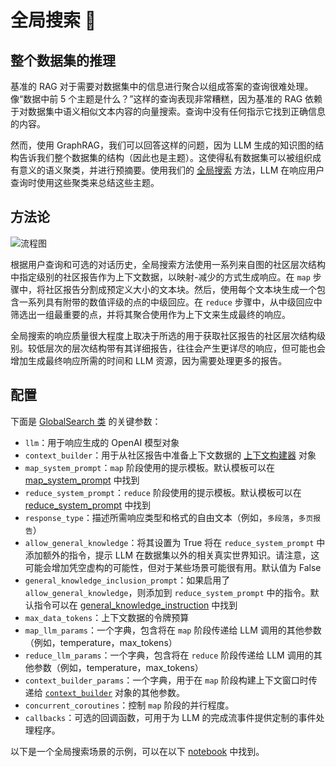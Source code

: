 
# 全局搜索 🔎

## 整个数据集的推理

基准的 RAG 对于需要对数据集中的信息进行聚合以组成答案的查询很难处理。像“数据中前 5 个主题是什么？”这样的查询表现非常糟糕，因为基准的 RAG 依赖于对数据集中语义相似文本内容的向量搜索。查询中没有任何指示它找到正确信息的内容。

然而，使用 GraphRAG，我们可以回答这样的问题，因为 LLM 生成的知识图的结构告诉我们整个数据集的结构（因此也是主题）。这使得私有数据集可以被组织成有意义的语义聚类，并进行预摘要。使用我们的 [全局搜索](https://github.com/microsoft/graphrag/blob/main//graphrag/query/structured_search/global_search/) 方法，LLM 在响应用户查询时使用这些聚类来总结这些主题。

## 方法论

![流程图](/img/0-global_search.png)

根据用户查询和可选的对话历史，全局搜索方法使用一系列来自图的社区层次结构中指定级别的社区报告作为上下文数据，以映射-减少的方式生成响应。在 `map` 步骤中，将社区报告分割成预定义大小的文本块。然后，使用每个文本块生成一个包含一系列具有附带的数值评级的点的中级回应。在 `reduce` 步骤中，从中级回应中筛选出一组最重要的点，并将其聚合使用作为上下文来生成最终的响应。

全局搜索的响应质量很大程度上取决于所选的用于获取社区报告的社区层次结构级别。较低层次的层次结构带有其详细报告，往往会产生更详尽的响应，但可能也会增加生成最终响应所需的时间和 LLM 资源，因为需要处理更多的报告。

## 配置

下面是 [GlobalSearch 类](https://github.com/microsoft/graphrag/blob/main//graphrag/query/structured_search/global_search/search.py) 的关键参数：
* `llm`：用于响应生成的 OpenAI 模型对象
* `context_builder`：用于从社区报告中准备上下文数据的 [上下文构建器](https://github.com/microsoft/graphrag/blob/main//graphrag/query/structured_search/global_search/community_context.py) 对象
* `map_system_prompt`：`map` 阶段使用的提示模板。默认模板可以在 [map_system_prompt](https://github.com/microsoft/graphrag/blob/main//graphrag/query/structured_search/global_search/map_system_prompt.py) 中找到
* `reduce_system_prompt`：`reduce` 阶段使用的提示模板。默认模板可以在 [reduce_system_prompt](https://github.com/microsoft/graphrag/blob/main//graphrag/query/structured_search/global_search/reduce_system_prompt.py) 中找到
* `response_type`：描述所需响应类型和格式的自由文本（例如，`多段落`，`多页报告`）
* `allow_general_knowledge`：将其设置为 True 将在 `reduce_system_prompt` 中添加额外的指令，提示 LLM 在数据集以外的相关真实世界知识。请注意，这可能会增加凭空虚构的可能性，但对于某些场景可能很有用。默认值为 False
* `general_knowledge_inclusion_prompt`：如果启用了 `allow_general_knowledge`，则添加到 `reduce_system_prompt` 中的指令。默认指令可以在 [general_knowledge_instruction](https://github.com/microsoft/graphrag/blob/main//graphrag/query/structured_search/global_search/reduce_system_prompt.py) 中找到
* `max_data_tokens`：上下文数据的令牌预算
* `map_llm_params`：一个字典，包含将在 `map` 阶段传递给 LLM 调用的其他参数（例如，temperature，max_tokens）
* `reduce_llm_params`：一个字典，包含将在 `reduce` 阶段传递给 LLM 调用的其他参数（例如，temperature，max_tokens）
* `context_builder_params`：一个字典，用于在 `map` 阶段构建上下文窗口时传递给 [`context_builder`](https://github.com/microsoft/graphrag/blob/main//graphrag/query/structured_search/global_search/community_context.py) 对象的其他参数。
* `concurrent_coroutines`：控制 `map` 阶段的并行程度。
* `callbacks`：可选的回调函数，可用于为 LLM 的完成流事件提供定制的事件处理程序。


以下是一个全局搜索场景的示例，可以在以下 [notebook](https://microsoft.github.io/graphrag/posts/query/notebooks/global_search_nb/) 中找到。 
